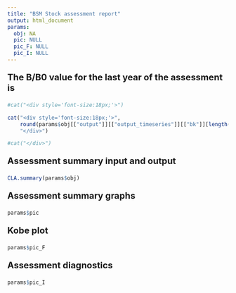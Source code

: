 ```yaml
---
title: "BSM Stock assessment report"
output: html_document
params:
  obj: NA
  pic: NULL
  pic_F: NULL
  pic_I: NULL
---
```


<p style="font-size:20px; font-weight:bold;">
The B/B0 value for the last year of the assessment is 
</p>


```r

#cat("<div style='font-size:18px;'>")

cat("<div style='font-size:18px;'>",
    round(params$obj[["output"]][["output_timeseries"]][["bk"]][length(params$obj[["output"]][["output_timeseries"]][["bk"]])], 3),
    "</div>")

#cat("</div>")

```


<p style="font-size:20px; font-weight:bold;">
Assessment summary input and output
</p>


```r

CLA.summary(params$obj)

```



<p style="font-size:20px; font-weight:bold;">
Assessment summary graphs
</p>


```r
params$pic
```


<p style="font-size:20px; font-weight:bold;">
Kobe plot
</p>

```r
params$pic_F
```


<p style="font-size:20px; font-weight:bold;">
Assessment diagnostics
</p>

```r
params$pic_I
```


